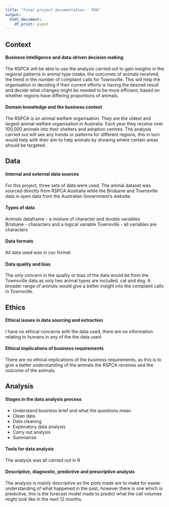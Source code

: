 ```yaml
---
title: "Final project documentation - PDA"
output:
  html_document:
    df_print: paged
---
```




## Context

#### Business intelligence and data-driven decision making

The RSPCA will be able to use the analysis carried out to gain insights in the regional patterns in animal type intake, the outcomes of animals received, the trend in the number of complaint calls for Townsville. This will help the organisation in deciding if their current efforts is having the desired result and decide what changes might be needed to be more efficient, based on whether regions have differing proportions of animals.

#### Domain knowledge and the business context

The RSPCA is an animal welfare organisation. They are the oldest and largest animal welfare organisation in Australia. Each year they receive over 100,000 animals into their shelters and adoption centres. The analysis carried out will see any trends or patterns for different regions, this in turn would help with their aim to help animals by showing where certain areas should be targeted.

## Data

#### Internal and external data sources


For this project, three sets of data were used. The animal dataset was sourced directly from RSPCA Australia while the Brisbane and Townsville data is open data from the Australian Government's website.

#### Types of data

Animals dataframe -  a mixture of character and double variables  
Brisbane - characters and a logical variable
Townsville - all variables are characters


#### Data formats

All data used was in csv format

#### Data quality and bias


The only concern in the quality or bias of the data would be from the Townsville data as only two animal types are included, cat and dog. A broader range of animals would give a better insight into the complaint calls in Townsville.  


## Ethics

#### Ethical issues in data sourcing and extraction


I have no ethical concerns with the data used, there are no information relating to humans in any of the the data used. 

#### Ethical implications of business requirements

There are no ethical implications of the business requirements, as this is to give a better understanding of the animals the RSPCA receives and the outcome of the animals.

## Analysis

#### Stages in the data analysis process

* Understand business brief and what the questions mean
* Clean data
* Data cleaning
* Exploratory data analysis
* Carry out analysis
* Summarise 

#### Tools for data analysis

The analysis was all carried out in R

#### Descriptive, diagnostic, predictive and prescriptive analysis

The analysis is mainly descriptive as the plots made are to make for easier understanding of what happened in the past, however there is one which is predictive, this is the forecast model made to predict what the call volumes might look like in the next 12 months.

